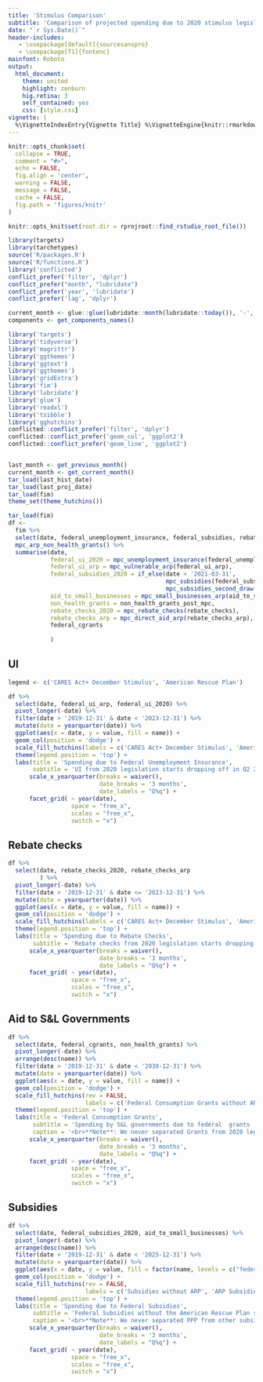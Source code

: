 ```yaml
---
title: 'Stimulus Comparison'
subtitle: 'Comparison of projected spending due to 2020 stimulus legislation vs due to the American Rescue Plan'
date: "`r Sys.Date()`"
header-includes:
   - \usepackage[default]{sourcesanspro}
   - \usepackage[T1]{fontenc}
mainfont: Roboto
output:
  html_document:
    theme: united
    highlight: zenburn 
    hig.retina: 3
    self_contained: yes
    css: [style.css]
vignette: |
  %\VignetteIndexEntry{Vignette Title} %\VignetteEngine{knitr::rmarkdown} %\VignetteEncoding{UTF-8}
---
```


```r
knitr::opts_chunk$set(
  collapse = TRUE,
  comment = "#>", 
  echo = FALSE,
  fig.align = 'center',
  warning = FALSE,
  message = FALSE,
  cache = FALSE,
  fig.path = 'figures/knitr'
)

knitr::opts_knit$set(root.dir = rprojroot::find_rstudio_root_file())
```


```r
library(targets)
library(tarchetypes)
source('R/packages.R')
source('R/functions.R')
library('conflicted')
conflict_prefer('filter', 'dplyr')
conflict_prefer("month", "lubridate")
conflict_prefer('year', 'lubridate')
conflict_prefer('lag', 'dplyr')

current_month <- glue::glue(lubridate::month(lubridate::today()), '-', lubridate::year(lubridate::today()))
components <- get_components_names()

library('targets')
library('tidyverse')
library('magrittr')
library('ggthemes')
library('ggtext')
library('ggthemes')
library('gridExtra')
library('fim')
library('lubridate')
library('glue')
library('readxl')
library('tsibble')
library('gghutchins')
conflicted::conflict_prefer('filter', 'dplyr')
conflicted::conflict_prefer('geom_col', 'ggplot2')
conflicted::conflict_prefer('geom_line', 'ggplot2')


last_month <- get_previous_month()
current_month <- get_current_month()
tar_load(last_hist_date)
tar_load(last_proj_date)
tar_load(fim)
theme_set(theme_hutchins())
```





```r
tar_load(fim)
df <- 
  fim %>% 
  select(date, federal_unemployment_insurance, federal_subsidies, rebate_checks, federal_cgrants, federal_ui_arp, aid_to_small_businesses, non_health_grants, rebate_checks_arp)  %>%
  mpc_arp_non_health_grants() %>% 
  summarise(date, 
            federal_ui_2020 = mpc_unemployment_insurance(federal_unemployment_insurance),
            federal_ui_arp = mpc_vulnerable_arp(federal_ui_arp),
            federal_subsidies_2020 = if_else(date < '2021-03-31',
                                             mpc_subsidies(federal_subsidies),
                                             mpc_subsidies_second_draw(federal_subsidies)),
            aid_to_small_businesses = mpc_small_businesses_arp(aid_to_small_businesses),
            non_health_grants = non_health_grants_post_mpc,
            rebate_checks_2020 = mpc_rebate_checks(rebate_checks),
            rebate_checks_arp = mpc_direct_aid_arp(rebate_checks_arp),
            federal_cgrants
            
            )
```


 
## UI
```r
legend <- c('CARES Act+ December Stimulus', 'American Rescue Plan')

df %>% 
  select(date, federal_ui_arp, federal_ui_2020) %>% 
  pivot_longer(-date) %>% 
  filter(date > '2019-12-31' & date < '2023-12-31') %>% 
  mutate(date = yearquarter(date)) %>% 
  ggplot(aes(x = date, y = value, fill = name)) +
  geom_col(position = 'dodge') +
  scale_fill_hutchins(labels = c('CARES Act+ December Stimulus', 'American Rescue Plan')) +
  theme(legend.position = 'top') +
  labs(title = 'Spending due to Federal Unemployment Insurance',
       subtitle = 'UI from 2020 legislation starts dropping off in Q2 2021 until Q1 2023.') +
      scale_x_yearquarter(breaks = waiver(),
                          date_breaks = '3 months',
                          date_labels = "Q%q") +
      facet_grid( ~ year(date),
                  space = "free_x",
                  scales = "free_x",
                  switch = "x")  
```


## Rebate checks

```r
df %>% 
  select(date, rebate_checks_2020, rebate_checks_arp
         ) %>% 
  pivot_longer(-date) %>% 
  filter(date > '2019-12-31' & date <= '2023-12-31') %>% 
  mutate(date = yearquarter(date)) %>% 
  ggplot(aes(x = date, y = value, fill = name)) +
  geom_col(position = 'dodge') +
  scale_fill_hutchins(labels = c('CARES Act+ December Stimulus', 'American Rescue Plan')) +
  theme(legend.position = 'top') +
  labs(title = 'Spending due to Rebate Checks',
       subtitle = 'Rebate checks from 2020 legislation starts dropping off in Q2 2021 until Q3 2023.') +
      scale_x_yearquarter(breaks = waiver(),
                          date_breaks = '3 months',
                          date_labels = "Q%q") +
      facet_grid( ~ year(date),
                  space = "free_x",
                  scales = "free_x",
                  switch = "x")  
```

## Aid to S&L Governments

```r
df %>% 
  select(date, federal_cgrants, non_health_grants) %>% 
  pivot_longer(-date) %>% 
  arrange(desc(name)) %>% 
  filter(date > '2019-12-31' & date < '2030-12-31') %>% 
  mutate(date = yearquarter(date)) %>% 
  ggplot(aes(x = date, y = value, fill = name)) +
  geom_col(position = 'dodge') +
  scale_fill_hutchins(rev = FALSE,
                      labels = c('Federal Consumption Grants without ARP', 'ARP aid to S&L governments') ) +
  theme(legend.position = 'top') +
  labs(title = 'Federal Consumption Grants',
       subtitle = 'Spending by S&L governments due to federal  grants ',
       caption = '<br>**Note**: We never separated Grants from 2020 legislation from other consumption grants since they were included as an add factor. Therefore, we cant separate spending from Aid to S&L governments into CARES Act + December stimulus in this case.') +
      scale_x_yearquarter(breaks = waiver(),
                          date_breaks = '3 months',
                          date_labels = "Q%q") +
      facet_grid( ~ year(date),
                  space = "free_x",
                  scales = "free_x",
                  switch = "x")  
```


## Subsidies

```r
df %>% 
  select(date, federal_subsidies_2020, aid_to_small_businesses) %>% 
  pivot_longer(-date) %>% 
  arrange(desc(name)) %>% 
  filter(date > '2019-12-31' & date < '2025-12-31') %>% 
  mutate(date = yearquarter(date)) %>% 
  ggplot(aes(x = date, y = value, fill = factor(name, levels = c("federal_subsidies_2020", "aid_to_small_businesses")))) +
  geom_col(position = 'dodge') +
  scale_fill_hutchins(rev = FALSE,
                      labels = c('Subsidies without ARP', 'ARP Subsidies (Aid to small businesses)') ) +
  theme(legend.position = 'top') +
  labs(title = 'Spending due to Federal Subsidies',
       subtitle = 'Federal Subsidies without the American Rescue Plan stimulus starts dropping off in Q3 2021.',
       caption = '<br>**Note**: We never separated PPP from other subsidies since PPP was included as an add factor. Therefore, we cant separate subsidies into CARES Act + December stimulus in this case.') +
      scale_x_yearquarter(breaks = waiver(),
                          date_breaks = '3 months',
                          date_labels = "Q%q") +
      facet_grid( ~ year(date),
                  space = "free_x",
                  scales = "free_x",
                  switch = "x")  
```

